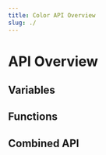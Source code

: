 ```yaml
---
title: Color API Overview
slug: ./
---
```


# <ModuleDocHeader spec={Spec} link={false} /> API Overview

## Variables

<VariableList spec={Spec} />

## Functions

<SignatureList spec={Spec} />

<FeatureRequest />

## Combined API

<CombinedApi spec={Spec} />
